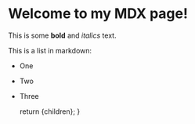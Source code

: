 
# Welcome to my MDX page!

This is some **bold** and _italics_ text.

This is a list in markdown:

- One
- Two
- Three

  return <Layout>{children}</Layout>;
}

